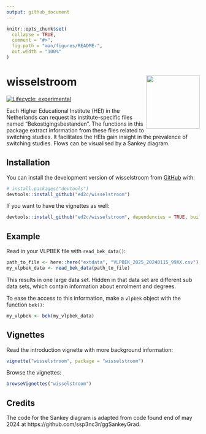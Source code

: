 ```yaml
---
output: github_document
---
```


<!-- README.md is generated from README.Rmd. Please edit that file -->

```r
knitr::opts_chunk$set(
  collapse = TRUE,
  comment = "#>",
  fig.path = "man/figures/README-",
  out.width = "100%"
)
```

# wisselstroom <img src="man/figures/logo.png" align="right" height="139" alt="" />

<!-- badges: start -->
[![Lifecycle: experimental](https://img.shields.io/badge/lifecycle-experimental-orange.svg)](https://lifecycle.r-lib.org/articles/stages.html#experimental)
<!-- badges: end -->

Each Higher Educational Institute (HEI) in the Netherlands can request its institute-specific files named "Bekostigingsbestanden". The functions in this package extract information from these files related to switching studies. It facilitates the HEIs gain insight in the prevalence of switching studies. Flows can be visualised by a Sankey diagram.

## Installation

You can install the development version of wisselstroom from [GitHub](https://github.com/) with:

``` r
# install.packages("devtools")
devtools::install_github("ed2c/wisselstroom")
```

If you want to have the vignettes as well:  

``` r
devtools::install_github("ed2c/wisselstroom", dependencies = TRUE, build_vignettes = TRUE)
```




## Example

Read in your VLPBEK file with `read_bek_data()`:

``` r
path_to_file <- here::here("extdata", "VLPBEK_2025_20240115_99XX.csv")
my_vlpbek_data <- read_bek_data(path_to_file)
```

This results in one large data set. Hidden in that data set are different sub data sets, which contain information about enrolment and degrees. 

To ease the access to this information, make a `vlpbek` object with the function `bek()`:

``` r
my_vlpbek <- bek(my_vlpbek_data)
```

<!-- Gain insights by using the `compact_vlpbek` function. The resulting object contains summary information related to switching HEIs and/or programs, which can be plotted using for instance `plot_brinflows()`: -->

<!-- ``` r -->
<!-- my_vlpbek_compact <- compact_vlpbek(my_vlpbek) -->
<!-- plot_brinflows(my_vlpbekcompact, display_labels = TRUE) -->
<!-- ``` -->

## Vignettes

Read the introduction vignette with more background information:  

``` r
vignette("wisselstroom", package = "wisselstroom")
```

Browse the vignettes:  

``` r
browseVignettes("wisselstroom")
```  



## Credits

The code for the Sankey diagram is adapted from code found end of may 2024 at  https://github.com/ssp3nc3r/ggSankeyGrad. 
